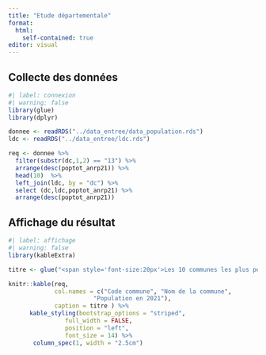 ```yaml
---
title: "Etude départementale"
format:
  html:
    self-contained: true
editor: visual
---
```


## Collecte des données

```r
#| label: connexion
#| warning: false
library(glue)
library(dplyr)

donnee <- readRDS("../data_entree/data_population.rds")
ldc <- readRDS("../data_entree/ldc.rds")

req <- donnee %>%  
  filter(substr(dc,1,2) == "13") %>% 
  arrange(desc(poptot_anrp21)) %>% 
  head(10)  %>%   
  left_join(ldc, by = "dc") %>% 
  select (dc,ldc,poptot_anrp21) %>% 
  arrange(desc(poptot_anrp21)) 

```

## Affichage du résultat

```r
#| label: affichage
#| warning: false
library(kableExtra)

titre <- glue("<span style='font-size:20px'>Les 10 communes les plus peuplées du département 13</span>")

knitr::kable(req,
             col.names = c("Code commune", "Nom de la commune",
                        "Population en 2021"),
             caption = titre ) %>% 
      kable_styling(bootstrap_options = "striped",
                full_width = FALSE,
                position = "left",
                font_size = 14) %>% 
       column_spec(1, width = "2.5cm") 

```
